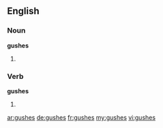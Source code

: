 ==English==

===Noun===
'''gushes'''

# {{plural of|[[gush]]}}

===Verb===
'''gushes'''

# {{third-person singular of|[[gush]]}}

[[ar:gushes]]
[[de:gushes]]
[[fr:gushes]]
[[my:gushes]]
[[vi:gushes]]